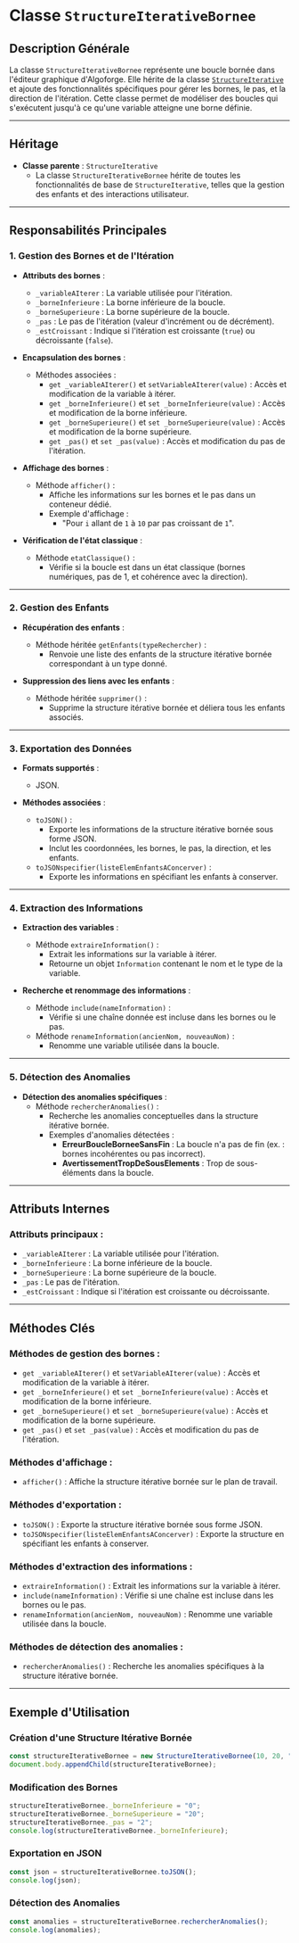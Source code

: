 # Classe `StructureIterativeBornee`

## Description Générale

La classe `StructureIterativeBornee` représente une boucle bornée dans l'éditeur graphique d'Algoforge. Elle hérite de la classe [`StructureIterative`](./08_structure_it.mdx) et ajoute des fonctionnalités spécifiques pour gérer les bornes, le pas, et la direction de l'itération. Cette classe permet de modéliser des boucles qui s'exécutent jusqu'à ce qu'une variable atteigne une borne définie.

---

## Héritage

-   **Classe parente** : `StructureIterative`
    -   La classe `StructureIterativeBornee` hérite de toutes les fonctionnalités de base de `StructureIterative`, telles que la gestion des enfants et des interactions utilisateur.

---

## Responsabilités Principales

### 1. **Gestion des Bornes et de l'Itération**

-   **Attributs des bornes** :

    -   `_variableAIterer` : La variable utilisée pour l'itération.
    -   `_borneInferieure` : La borne inférieure de la boucle.
    -   `_borneSuperieure` : La borne supérieure de la boucle.
    -   `_pas` : Le pas de l'itération (valeur d'incrément ou de décrément).
    -   `_estCroissant` : Indique si l'itération est croissante (`true`) ou décroissante (`false`).

-   **Encapsulation des bornes** :

    -   Méthodes associées :
        -   `get _variableAIterer()` et `setVariableAIterer(value)` : Accès et modification de la variable à itérer.
        -   `get _borneInferieure()` et `set _borneInferieure(value)` : Accès et modification de la borne inférieure.
        -   `get _borneSuperieure()` et `set _borneSuperieure(value)` : Accès et modification de la borne supérieure.
        -   `get _pas()` et `set _pas(value)` : Accès et modification du pas de l'itération.

-   **Affichage des bornes** :

    -   Méthode `afficher()` :
        -   Affiche les informations sur les bornes et le pas dans un conteneur dédié.
        -   Exemple d'affichage :
            -   "Pour `i` allant de `1` à `10` par pas croissant de `1`".

-   **Vérification de l'état classique** :
    -   Méthode `etatClassique()` :
        -   Vérifie si la boucle est dans un état classique (bornes numériques, pas de 1, et cohérence avec la direction).

---

### 2. **Gestion des Enfants**

-   **Récupération des enfants** :

    -   Méthode héritée `getEnfants(typeRechercher)` :
        -   Renvoie une liste des enfants de la structure itérative bornée correspondant à un type donné.

-   **Suppression des liens avec les enfants** :
    -   Méthode héritée `supprimer()` :
        -   Supprime la structure itérative bornée et déliera tous les enfants associés.

---

### 3. **Exportation des Données**

-   **Formats supportés** :

    -   JSON.

-   **Méthodes associées** :
    -   `toJSON()` :
        -   Exporte les informations de la structure itérative bornée sous forme JSON.
        -   Inclut les coordonnées, les bornes, le pas, la direction, et les enfants.
    -   `toJSONspecifier(listeElemEnfantsAConcerver)` :
        -   Exporte les informations en spécifiant les enfants à conserver.

---

### 4. **Extraction des Informations**

-   **Extraction des variables** :

    -   Méthode `extraireInformation()` :
        -   Extrait les informations sur la variable à itérer.
        -   Retourne un objet `Information` contenant le nom et le type de la variable.

-   **Recherche et renommage des informations** :
    -   Méthode `include(nameInformation)` :
        -   Vérifie si une chaîne donnée est incluse dans les bornes ou le pas.
    -   Méthode `renameInformation(ancienNom, nouveauNom)` :
        -   Renomme une variable utilisée dans la boucle.

---

### 5. **Détection des Anomalies**

-   **Détection des anomalies spécifiques** :
    -   Méthode `rechercherAnomalies()` :
        -   Recherche les anomalies conceptuelles dans la structure itérative bornée.
        -   Exemples d'anomalies détectées :
            -   **ErreurBoucleBorneeSansFin** : La boucle n'a pas de fin (ex. : bornes incohérentes ou pas incorrect).
            -   **AvertissementTropDeSousElements** : Trop de sous-éléments dans la boucle.

---

## Attributs Internes

### Attributs principaux :

-   `_variableAIterer` : La variable utilisée pour l'itération.
-   `_borneInferieure` : La borne inférieure de la boucle.
-   `_borneSuperieure` : La borne supérieure de la boucle.
-   `_pas` : Le pas de l'itération.
-   `_estCroissant` : Indique si l'itération est croissante ou décroissante.

---

## Méthodes Clés

### Méthodes de gestion des bornes :

-   `get _variableAIterer()` et `setVariableAIterer(value)` : Accès et modification de la variable à itérer.
-   `get _borneInferieure()` et `set _borneInferieure(value)` : Accès et modification de la borne inférieure.
-   `get _borneSuperieure()` et `set _borneSuperieure(value)` : Accès et modification de la borne supérieure.
-   `get _pas()` et `set _pas(value)` : Accès et modification du pas de l'itération.

### Méthodes d'affichage :

-   `afficher()` : Affiche la structure itérative bornée sur le plan de travail.

### Méthodes d'exportation :

-   `toJSON()` : Exporte la structure itérative bornée sous forme JSON.
-   `toJSONspecifier(listeElemEnfantsAConcerver)` : Exporte la structure en spécifiant les enfants à conserver.

### Méthodes d'extraction des informations :

-   `extraireInformation()` : Extrait les informations sur la variable à itérer.
-   `include(nameInformation)` : Vérifie si une chaîne est incluse dans les bornes ou le pas.
-   `renameInformation(ancienNom, nouveauNom)` : Renomme une variable utilisée dans la boucle.

### Méthodes de détection des anomalies :

-   `rechercherAnomalies()` : Recherche les anomalies spécifiques à la structure itérative bornée.

---

## Exemple d'Utilisation

### Création d'une Structure Itérative Bornée

```javascript
const structureIterativeBornee = new StructureIterativeBornee(10, 20, "i", "1", "10", "1", true);
document.body.appendChild(structureIterativeBornee);
```

### Modification des Bornes

```javascript
structureIterativeBornee._borneInferieure = "0";
structureIterativeBornee._borneSuperieure = "20";
structureIterativeBornee._pas = "2";
console.log(structureIterativeBornee._borneInferieure);
```

### Exportation en JSON

```javascript
const json = structureIterativeBornee.toJSON();
console.log(json);
```

### Détection des Anomalies

```javascript
const anomalies = structureIterativeBornee.rechercherAnomalies();
console.log(anomalies);
```
